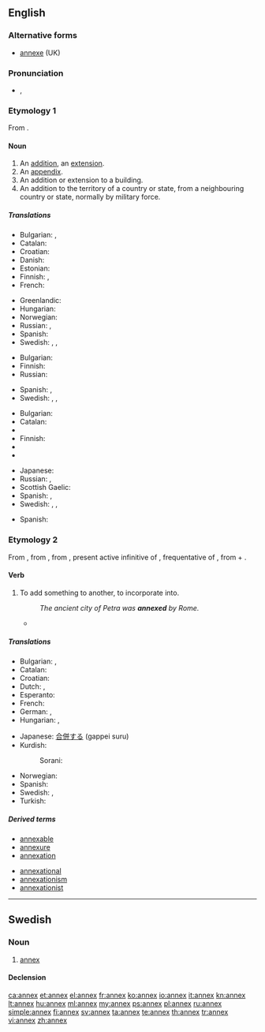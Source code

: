 ==English==

===Alternative forms===
* [[annexe]] (UK)

===Pronunciation===
* {{a|UK}} {{IPA|/ˈæn.ɛks/}}, {{X-SAMPA|/"{n.Eks/}}

===Etymology 1===
From {{etyl|fr|en}} {{term|annexe|lang=fr}}.

====Noun====
{{en-noun|es}}

# An [[addition]], an [[extension]].
# An [[appendix]].
# An addition or extension to a building.
# An addition to the territory of a country or state, from a neighbouring country or state, normally by military force.

=====Translations=====
{{trans-top|addition, an extension}}
* Bulgarian: {{t+|bg|прибавка}},  {{t+|bg|допълнение}}
* Catalan: {{t+|ca|annex|m}}
* Croatian: {{t-|hr|aneks|m}}
* Danish: {{t-|da|bilag}}
* Estonian: {{t-|et|lisa}}
* Finnish: {{t+|fi|lisäys}}, {{t+|fi|laajennus}}
* French: {{t+|fr|annexe}}
{{trans-mid}}
* Greenlandic: {{t-|kl|bilagi}}
* Hungarian: {{t+|hu|függelék}}
* Norwegian: {{t+|no|anneks}}
* Russian: {{t+|ru|прибавка|f|tr=pribávka|sc=Cyrl}}, {{t+|ru|дополнение|n|tr=dopolnénije|sc=Cyrl}}
* Spanish: {{t+|es|anexo|m}}
* Swedish: {{t+|sv|annex}}, {{t+|sv|tillägg}}, {{t+|sv|bilaga}}
{{trans-bottom}}

{{trans-top|appendix}}
* Bulgarian: {{t+|bg|приложение}}
* Finnish: {{t+|fi|liite}}
* Russian: {{t+|ru|приложение|n|tr=priložénije|sc=Cyrl}}
{{trans-mid}}
* Spanish: {{t+|es|apéndice|m}}, {{t+|es|extensión|f}}
* Swedish: {{t+|sv|appendix}}, {{t+|sv|tillägg}}, {{t+|sv|bilaga}}
{{trans-bottom}}

{{trans-top|addition or extension to a building}}
* Bulgarian: {{t+|bg|пристройка}}
* Catalan: {{t+|ca|annex|m}}
* {{trreq|Dutch}}
* Finnish: {{t-|fi|lisärakennus}}
* {{trreq|French}}
* {{trreq|German}}
{{trans-mid}}
* Japanese: {{t-|ja|別館|tr=べっかん, bekkan|sc=Jpan}}
* Russian: {{t+|ru|пристройка|f|tr=pristrójka|sc=Cyrl}}, {{t+|ru|флигель|m|tr=flígelʹ|sc=Cyrl}}
* Scottish Gaelic: {{t-|gd|ath-thaigh|m}}
* Spanish: {{t+|es|anexo|m}}, {{t+|es|pabellón|m}}
* Swedish: {{t+|sv|annex}}, {{t-|sv|tillbyggnad}}, {{t+|sv|flygel}}
{{trans-bottom}}

{{trans-top|addition of territory}}
* Spanish: {{t+|es|anexión|f}}
{{trans-mid}}
{{trans-bottom}}

===Etymology 2===
From {{etyl|enm|en}}, from {{etyl|fro|en}} {{term|annexer||lang=fro|to join}}, from {{etyl|ML.}} {{term|annexare|annexāre|lang=la}}, present active infinitive of {{term|annexo|annexō|lang=la}}, frequentative of {{etyl|la|en}} {{term|annecto|annectō|bind to|lang=la}}, from {{term|ad||to|lang=la}} + {{term|necto|nectō|tie, bind|lang=la}}.

====Verb====
{{en-verb|annex|es}}

# To add something to another, to incorporate into.
#: ''The ancient city of Petra was '''annexed''' by Rome.''
#* {{quote-book|title=[[W:Huế|Wikipedia:Syngman Rhee]] | year=2009 | passage= ''In 1910, he returned to Korea, which had by this time been '''annexed''' by Japan.'' }}

=====Translations=====
{{trans-top|To add something to another, to incorporate into}}
* Bulgarian: {{t+|bg|присъединявам}},  {{t+|bg|прибавям}}
* Catalan: {{t+|ca|annexar}}
* Croatian: {{t-|hr|anektirati}}
* Dutch: {{t+|nl|annexeren}},  {{t+|nl|inlijven}}
* Esperanto: {{t-|eo|aneksi}}
* French: {{t+|fr|annexer}}
* German: {{t+|de|annektieren}}, {{t-|de|Annex|m}}
* Hungarian: {{t+|hu|hozzácsatol}}, {{t-|hu|annektál}}
{{trans-mid}}
* Japanese: [[合併する]] (gappei suru)
* Kurdish:
*: Sorani: {{t|ku|خستنه‌ سه‌ر|tr=xistine ser|sc=ku-Arab}}
* Norwegian: {{t+|no|annektere}}
* Spanish: {{t-|es|anexar}}
* Swedish: {{t+|sv|införliva}}, {{t-|sv|annektera}}
* Turkish: {{t+|tr|ek}}
{{trans-bottom}}

=====Derived terms=====
{{der-top}}
* [[annexable]]
* [[annexure]]
* [[annexation]]
{{der-mid}}
* [[annexational]]
* [[annexationism]]
* [[annexationist]]
{{der-bottom}}

----

==Swedish==

===Noun===
{{sv-noun|g=n}}

# [[#English|annex]]

====Declension====
{{sv-noun-n-zero|genitive=}}

[[ca:annex]]
[[et:annex]]
[[el:annex]]
[[fr:annex]]
[[ko:annex]]
[[io:annex]]
[[it:annex]]
[[kn:annex]]
[[lt:annex]]
[[hu:annex]]
[[ml:annex]]
[[my:annex]]
[[ps:annex]]
[[pl:annex]]
[[ru:annex]]
[[simple:annex]]
[[fi:annex]]
[[sv:annex]]
[[ta:annex]]
[[te:annex]]
[[th:annex]]
[[tr:annex]]
[[vi:annex]]
[[zh:annex]]